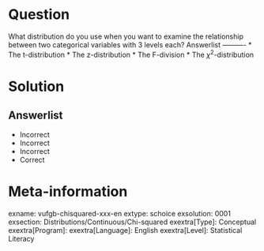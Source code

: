 Question
========

What distribution do you use when you want to examine the relationship between two categorical variables with 3 levels each? 
Answerlist
----------
* The t-distribution
* The z-distribution
* The F-division
* The $\chi^{2}$-distribution


Solution
========

Answerlist
----------
* Incorrect
* Incorrect
* Incorrect
* Correct

Meta-information
================
exname: vufgb-chisquared-xxx-en
extype: schoice
exsolution: 0001
exsection: Distributions/Continuous/Chi-squared
exextra[Type]: Conceptual
exextra[Program]: 
exextra[Language]: English
exextra[Level]: Statistical Literacy
